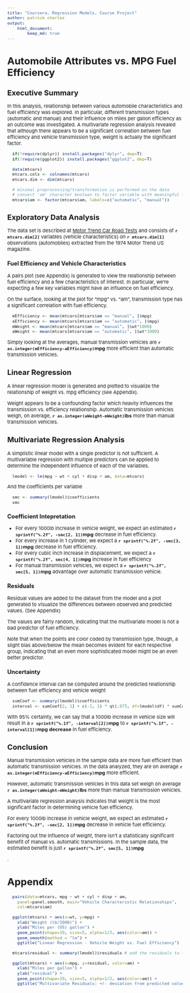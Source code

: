 ```yaml
---
title: "Coursera, Regression Models, Course Project"
author: patrick charles  
output:  
    html_document:
        keep_md: true
---
```

<style type="text/css">
body, td {
     font-size: 11px;
   }
</style>

# Automobile Attributes vs. MPG Fuel Efficiency 

## Executive Summary

In this analysis, relationship between various automobile characteristics and fuel efficiency was explored. In particular, different transmission types (automatic and manual) and their influence on miles per gallon efficiency as an outcome was investigated. A multivariate regression analysis revealed that although there appears to be a significant correlation between fuel efficiency and vehicle transmission type, weight is actually the significant factor.

```r
  if(!require(dplyr)) install.packages("dplyr", dep=T)
  if(!require(ggplot2)) install.packages("ggplot2", dep=T)
```

```r
  data(mtcars)
  mtcars.cols <- colnames(mtcars)
  mtcars.dim <- dim(mtcars)
```

```r
  # minimal preprocessing/transformation is performed on the data
  # convert 'am' character boolean to factor variable with meaningful label
  mtcars$am <- factor(mtcars$am, labels=c("automatic", "manual"))
```

## Exploratory Data Analysis

The data set is described at [Motor Trend Car Road Tests](https://stat.ethz.ch/R-manual/R-devel/library/datasets/html/mtcars.html) and consists of **`r mtcars.dim[2]`** variables (vehicle characteristics) on **`r mtcars.dim[1]`** observations (automobiles) extracted from the 1974 Motor Trend US magazine.

### Fuel Efficiency and Vehicle Characteristics

A pairs plot (see Appendix) is generated to view the relationship between fuel efficiency and a few characteristics of interest. In particular, we're expecting a few key variables might have an influence on fuel efficiency.

On the surface, looking at the plot for "mpg" vs. "am", transmission type has a significant correlation with fuel efficiency.

```r
  mEfficiency <- mean(mtcars[mtcars$am == "manual", ]$mpg)
  aEfficiency <- mean(mtcars[mtcars$am == "automatic", ]$mpg) 
  mWeight <- mean(mtcars[mtcars$am == "manual", ]$wt*1000) 
  aWeight <- mean(mtcars[mtcars$am == "automatic", ]$wt*1000)
```

Simply looking at the averages, manual transmission vehicles are
**`r as.integer(mEfficiency-aEfficiency)`mpg** more efficient than automatic
transmission vehicles.


## Linear Regression

A linear regression model is generated and plotted to visualize the
relationship of weight vs. mpg efficiency (see Appendix).


Weight appears to be a confounding factor which heavily influences
the transmission vs. efficiency relationship. Automatic transmission vehicles
weigh, on average, **`r as.integer(aWeight-mWeight)`lbs** more than manual
transmission vehicles.

## Multivariate Regression Analysis

A simplistic linear model with a single predictor is not sufficient. A
multivariable regression with multiple predictors can be applied to 
determine the independent influence of each of the variables.

```r
  lmodel <- lm(mpg ~ wt + cyl + disp + am, data=mtcars)
```

And the coefficients per variable
```r
  smc <- summary(lmodel)$coefficients
  smc
```

### Coefficient Intepretation

* For every 1000lb increase in vehicle weight, we expect an estimated
**`r sprintf("%.2f", -smc[2, 1])`mpg** decrease in fuel efficiency.
* For every increase in 1 cylinder, we expect a
**`r sprintf("%.2f", -smc[3, 1])`mpg** decrease
in fuel efficiency.
* For every cubic inch increase in displacement, we expect a
**`r sprintf("%.2f", smc[4, 1])`mpg** increase in fuel efficiency
* For manual transmission vehicles, we expect a
**`r sprintf("%.2f", smc[5, 1])`mpg** advantage
over automatic transmission vehicle.

### Residuals

Residual values are added to the dataset from the model
and a plot generated to visualize the differences between observed
and predicted values. (See Appendix)

The values are fairly random, indicating that the multivariate model is not
a bad predictor of fuel efficiency.

Note that when the points are color coded by transmission type, though, 
a slight bias above/below the mean becomes evident for each respective group,
indicating that an even more sophisticated model might be an even better
predictor.

### Uncertainty

A confidence interval can be computed around the predicted relationship
between fuel efficiency and vehicle weight

```r
  sumCoef <- summary(lmodel)$coefficients
  interval <- sumCoef[2, 1] + c(-1, 1) * qt(.975, df=lmodel$df) * sumCoef[2, 2]
```
With 95% certainty, we can say that a 1000lb increase in vehicle size
will result in a
**`r sprintf("%.1f", -interval[2])`mpg** to
**`r sprintf("%.1f", -interval[1])`mpg** **decrease**
in fuel efficiency.

## Conclusion

Manual transmission vehicles in the sample data are more fuel efficient than
automatic transmission vehicles. In the data analyzed, they are
on average **`r as.integer(mEfficiency-aEfficiency)`mpg** more efficient.

However, automatic transmission vehicles in this data set weigh on average
**`r as.integer(aWeight-mWeight)`lbs** more than manual transmission vehicles.

A multivariate regression analysis indicates that weight is the
most significant factor in determining vehicle fuel efficiency.

For every 1000lb increase in vehicle weight, we expect an estimated
**`r sprintf("%.2f", -smc[2, 1])`mpg** decrease in vehicle fuel efficiency.

Factoring out the influence of weight, there isn't a statistically
significant benefit of manual vs. automatic transmissions.
In the sample data, the estimated benefit is just
**`r sprintf("%.2f", smc[5, 1])`mpg**


.

# Appendix

```r
  pairs(data=mtcars, mpg ~ wt + cyl + disp + am,
    panel=panel.smooth, main="Vehicle Characteristic Relationships",
    col=mtcars$am)
```

```r
  ggplot(mtcars) + aes(x=wt, y=mpg) +
    xlab("Weight (lb/1000)") + 
    ylab("Miles per (US) gallon") +
    geom_point(shape=19, size=5, alpha=1/2, aes(color=am)) +
    geom_smooth(method = "lm") +
    ggtitle("Linear Regression - Vehicle Weight vs. Fuel Efficiency")
```

```r
  mtcars$residual <- summary(lmodel)$residuals # add the residuals to the frame

  ggplot(mtcars) + aes(x=mpg, y=residual, color=am) +
    xlab("Miles per gallon") + 
    ylab("residual") +
    geom_point(shape=19, size=5, alpha=1/2, aes(color=am)) +
    ggtitle("Multivariate Residuals: +/- deviation from predicted values")
```


